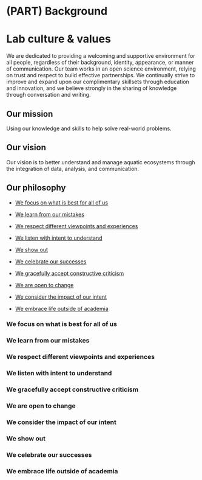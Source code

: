 # (PART) Background {-}

# Lab culture & values

We are dedicated to providing a welcoming and supportive environment for all people, regardless of their background, identity, appearance, or manner of communication. Our team works in an open science environment, relying on trust and respect to build effective partnerships. We continually strive to improve and expand upon our complimentary skillsets through education and innovation, and we believe strongly in the sharing of knowledge through conversation and writing.

## Our mission

Using our knowledge and skills to help solve real-world problems.

## Our vision

Our vision is to better understand and manage aquatic ecosystems through the integration of data, analysis, and communication.

## Our philosophy

* [We focus on what is best for all of us]

* [We learn from our mistakes]

* [We respect different viewpoints and experiences]

* [We listen with intent to understand]

* [We show out]

* [We celebrate our successes]

* [We gracefully accept constructive criticism]

* [We are open to change]

* [We consider the impact of our intent]

* [We embrace life outside of academia]


### We focus on what is best for all of us {-}


### We learn from our mistakes {-}


### We respect different viewpoints and experiences {-}


### We listen with intent to understand {-}


### We gracefully accept constructive criticism {-}


### We are open to change {-}


### We consider the impact of our intent {-}


### We show out {-}


### We celebrate our successes {-}


### We embrace life outside of academia {-}



